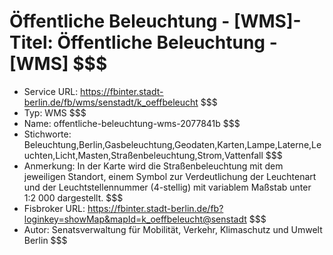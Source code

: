 # Öffentliche Beleuchtung - [WMS]- Titel: Öffentliche Beleuchtung - [WMS] $$$
- Service URL: https://fbinter.stadt-berlin.de/fb/wms/senstadt/k_oeffbeleucht $$$
- Typ: WMS $$$
- Name: offentliche-beleuchtung-wms-2077841b $$$
- Stichworte: Beleuchtung,Berlin,Gasbeleuchtung,Geodaten,Karten,Lampe,Laterne,Leuchten,Licht,Masten,Straßenbeleuchtung,Strom,Vattenfall $$$
- Anmerkung: In der Karte wird die Straßenbeleuchtung mit dem jeweiligen Standort, einem Symbol zur Verdeutlichung der Leuchtenart und der Leuchtstellennummer (4-stellig) mit variablem Maßstab unter 1:2 000 dargestellt. $$$
- Fisbroker URL: https://fbinter.stadt-berlin.de/fb?loginkey=showMap&mapId=k_oeffbeleucht@senstadt $$$
- Autor: Senatsverwaltung für Mobilität, Verkehr, Klimaschutz und Umwelt Berlin $$$
